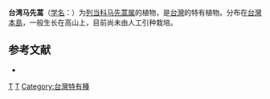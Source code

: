 {{Speciesbox 
| genus = Pedicularis
| species = transmorrisonensis
| authority = [[早田文藏|Hayata]]
}}
'''台湾马先蒿'''（[[学名|学名]]：{{lang|la|''Pedicularis transmorrisonensis''}}）为[[列当科|列当科]][[马先蒿属|马先蒿属]]的植物，是[[台灣|台灣]]的特有植物。分布在[[台灣島|台灣本島]]，一般生长在高山上，目前尚未由人工引种栽培。

== 参考文献 ==
<div class="references-small">
* {{cite web| url =http://www.bioinfo.cn/db05/KmzwSpecies.php?action=view&id=21504| title =台湾马先蒿| work =《中国高等植物数据库全库》| publisher =中国科学院微生物研究所| author =昆明植物研究所| accessdate =2009-02-25| deadurl =yes| archiveurl =https://web.archive.org/web/20160305042413/http://www.bioinfo.cn/db05/KmzwSpecies.php?action=view&id=21504| archivedate =2016-03-05}}
</div>
{{Taxonbar|from=Q10915154}}

[[Category:马先蒿属|T]]
[[Category:臺灣特有植物|T]]
[[Category:台灣特有種|Category:台灣特有種]]